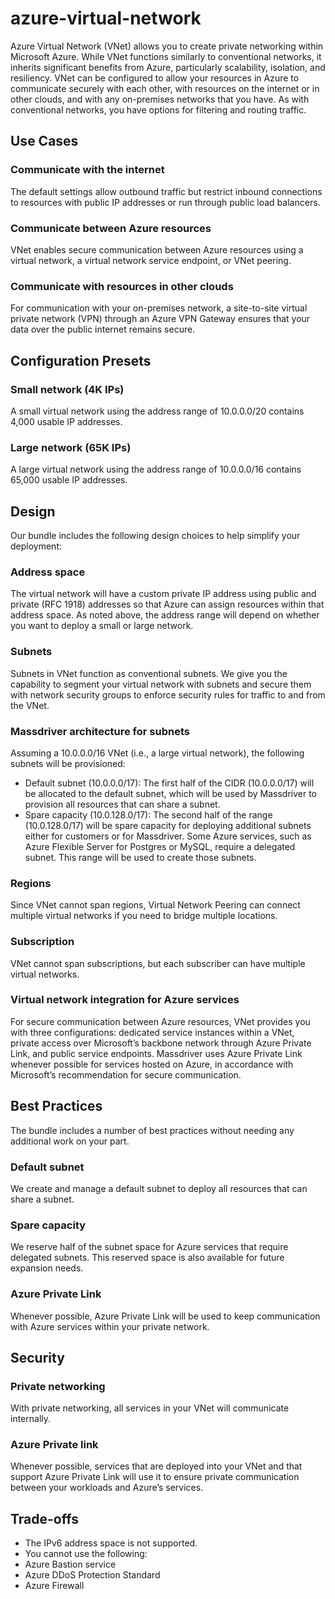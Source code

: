 # azure-virtual-network
Azure Virtual Network (VNet) allows you to create private networking within Microsoft Azure. While VNet functions similarly to conventional networks, it inherits significant benefits from Azure, particularly scalability, isolation, and resiliency. VNet can be configured to allow your resources in Azure to communicate securely with each other, with resources on the internet or in other clouds, and with any on-premises networks that you have. As with conventional networks, you have options for filtering and routing traffic.

## Use Cases 
### Communicate with the internet
The default settings allow outbound traffic but restrict inbound connections to resources with public IP addresses or run through public load balancers.
### Communicate between Azure resources
VNet enables secure communication between Azure resources using a virtual network, a virtual network service endpoint, or VNet peering.
### Communicate with resources in other clouds
For communication with your on-premises network, a site-to-site virtual private network (VPN) through an Azure VPN Gateway ensures that your data over the public internet remains secure.

## Configuration Presets 
### Small network (4K IPs)
A small virtual network using the address range of 10.0.0.0/20 contains 4,000 usable IP addresses.
### Large network (65K IPs)
A large virtual network using the address range of 10.0.0.0/16 contains 65,000 usable IP addresses.

## Design 
Our bundle includes the following design choices to help simplify your deployment:
### Address space
The virtual network will have a custom private IP address using public and private (RFC 1918) addresses so that Azure can assign resources within that address space. As noted above, the address range will depend on whether you want to deploy a small or large network.
### Subnets
Subnets in VNet function as conventional subnets. We give you the capability to segment your virtual network with subnets and secure them with network security groups to enforce security rules for traffic to and from the VNet.
### Massdriver architecture for subnets
Assuming a 10.0.0.0/16 VNet (i.e., a large virtual network), the following subnets will be provisioned:
* Default subnet (10.0.0.0/17): The first half of the CIDR (10.0.0.0/17) will be allocated to the default subnet, which will be used by Massdriver to provision all resources that can share a subnet.
* Spare capacity (10.0.128.0/17): The second half of the range (10.0.128.0/17) will be spare capacity for deploying additional subnets either for customers or for Massdriver. Some Azure services, such as Azure Flexible Server for Postgres or MySQL, require a delegated subnet. This range will be used to create those subnets.
### Regions
Since VNet cannot span regions, Virtual Network Peering can connect multiple virtual networks if you need to bridge multiple locations.
### Subscription
VNet cannot span subscriptions, but each subscriber can have multiple virtual networks.
### Virtual network integration for Azure services
For secure communication between Azure resources, VNet provides you with three configurations: dedicated service instances within a VNet, private access over Microsoft’s backbone network through Azure Private Link, and public service endpoints. Massdriver uses Azure Private Link whenever possible for services hosted on Azure, in accordance with Microsoft’s recommendation for secure communication.

## Best Practices
The bundle includes a number of best practices without needing any additional work on your part.
### Default subnet
We create and manage a default subnet to deploy all resources that can share a subnet.
### Spare capacity
We reserve half of the subnet space for Azure services that require delegated subnets. This reserved space is also available for future expansion needs.
### Azure Private Link
Whenever possible, Azure Private Link will be used to keep communication with Azure services within your private network.

## Security 
### Private networking
With private networking, all services in your VNet will communicate internally.
### Azure Private link
Whenever possible, services that are deployed into your VNet and that support Azure Private Link will use it to ensure private communication between your workloads and Azure’s services.

## Trade-offs 
* The IPv6 address space is not supported.
* You cannot use the following:
* Azure Bastion service
* Azure DDoS Protection Standard
* Azure Firewall


